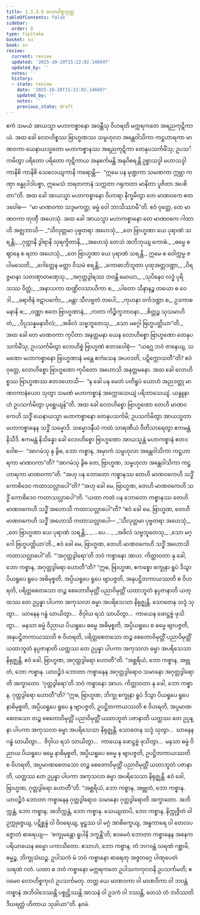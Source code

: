 ```yaml
---
title: 1.3.3.9 လောဟိစ္စသုတ္တ
tableOfContents: false
sidebar:
  order: 9
type: tipitaka
basket: su
book: sn
review:
  current: review
  updated: '2025-10-20T15:22:02.146697'
  updated_by: ''
  notes: ''
  history:
  - state: review
    date: '2025-10-20T15:22:02.146697'
    updated_by: ''
    notes: ''
    previous_state: draft
---
```



<DynamicBreadcrumb />


<ReviewStatus review={frontmatter.review} showDetails={true} />

<HypothesisAnnotation frontmatter={frontmatter} />

<Division number="132" book="sn" e="ch" v="18" p="299">

<Paragraph number="749" book="sn">
ဧကံ သမယံ အာယသ္မာ မဟာကစ္စာနော အဝန္တီသု ဝိဟရတိ မက္ကရကတေ အရညကုဋိကာယံ. အထ ခေါ လောဟိစ္စဿ ဗြာဟ္မဏဿ သမ္ဗဟုလာ အန္တေဝါသိကာ ကဋ္ဌဟာရကာ မာဏဝကာ ယေနာယသ္မတော မဟာကစ္စာနဿ အရညကုဋိကာ တေနုပသင်္ကမိံသု; ဥပသင်္ကမိတွာ ပရိတော ပရိတော ကုဋိကာယ အနုစင်္ကမန္တိ အနုဝိစရန္တိ ဥစ္စာသဒ္ဒါ မဟာသဒ္ဒါ ကာနိစိ ကာနိစိ သေလေယျကာနိ ကရောန္တိ—  “ဣမေ ပန မုဏ္ဍကာ သမဏကာ ဣဗ္ဘာ ကဏှာ ဗန္ဓုပါဒါပစ္စာ, ဣမေသံ ဘရတကာနံ သက္ကတာ ဂရုကတာ မာနိတာ ပူဇိတာ အပစိတာ”တိ. အထ ခေါ အာယသ္မာ မဟာကစ္စာနော ဝိဟာရာ နိက္ခမိတွာ တေ မာဏဝကေ ဧတဒဝေါစ—  “မာ မာဏဝကာ သဒ္ဒမကတ္ထ; ဓမ္မံ ဝေါ ဘာသိဿာမီ”တိ. ဧဝံ ဝုတ္တေ, တေ မာဏဝကာ တုဏှီ အဟေသုံ. အထ ခေါ အာယသ္မာ မဟာကစ္စာနော တေ မာဏဝကေ ဂါထာဟိ အဇ္ဈဘာသိ—
</Paragraph>

<Paragraph number="750" type="verses" book="sn">
_“သီလုတ္တမာ ပုဗ္ဗတရာ အဟေသုံ,_  
_တေ ဗြာဟ္မဏာ ယေ ပုရာဏံ သရန္တိ;_  
_ဂုတ္တာနိ ဒွါရာနိ သုရက္ခိတာနိ,_  
_အဟေသုံ တေသံ အဘိဘုယျ ကောဓံ._  

</Paragraph>

<Paragraph number="751" type="verses" book="sn">
_ဓမ္မေ စ ဈာနေ စ ရတာ အဟေသုံ,_  
_တေ ဗြာဟ္မဏာ ယေ ပုရာဏံ သရန္တိ._  

</Paragraph>

<Paragraph number="752" type="verses" book="sn">
ဣမေ စ ဝေါက္ကမ္မ ဇပါမသေတိ,_  
_ဂေါတ္တေန မတ္တာ ဝိသမံ စရန္တိ;_  
_ကောဓာဘိဘူတာ ပုထုအတ္တဒဏ္ဍာ,_  
_ဝိရဇ္ဇမာနာ သတဏှာတဏှေသု._  

</Paragraph>

<Paragraph number="753" type="verses" book="sn">
_အဂုတ္တဒွါရဿ ဘဝန္တိ မောဃာ,_  
_သုပိနေဝ လဒ္ဓံ ပုရိသဿ ဝိတ္တံ;_  
_အနာသကာ ထဏ္ဍိလသာယိကာ စ,_  
_ပါတော သိနာနဉ္စ တယော စ ဝေဒါ._  

</Paragraph>

<Paragraph number="754" type="verses" book="sn">
_ခရာဇိနံ ဇဋာပင်္ကော,_  
_မန္တာ သီလဗ္ဗတံ တပေါ;_  
_ကုဟနာ ဝင်္ကဒဏ္ဍာ စ,_  
ဥဒကာစမနာနိ စ;_  
_ဝဏ္ဏာ ဧတေ ဗြာဟ္မဏာနံ,_  
_ကတာ ကိဉ္စိက္ခဘာဝနာ._  

</Paragraph>

<Paragraph number="755" type="verses" book="sn">
_စိတ္တဉ္စ သုသမာဟိတံ,_  
_ဝိပ္ပသန္နမနာဝိလံ;_  
_အခိလံ သဗ္ဗဘူတေသု,_  
_သော မဂ္ဂေါ ဗြဟ္မပတ္တိယာ”တိ._  

</Paragraph>

<Paragraph number="756" book="sn">
အထ ခေါ တေ မာဏဝကာ ကုပိတာ အနတ္တမနာ ယေန လောဟိစ္စော ဗြာဟ္မဏော တေနုပသင်္ကမိံသု; ဥပသင်္ကမိတွာ လောဟိစ္စံ ဗြာဟ္မဏံ ဧတဒဝေါစုံ—  “ယဂ္ဃေ ဘဝံ ဇာနေယျ, သမဏော မဟာကစ္စာနော ဗြာဟ္မဏာနံ မန္တေ ဧကံသေန အပဝဒတိ, ပဋိက္ကောသတီ”တိ? ဧဝံ ဝုတ္တေ, လောဟိစ္စော ဗြာဟ္မဏော ကုပိတော အဟောသိ အနတ္တမနော. အထ ခေါ လောဟိစ္စဿ ဗြာဟ္မဏဿ ဧတဒဟောသိ—  “န ခေါ ပန မေတံ ပတိရူပံ ယောဟံ အညဒတ္ထု မာဏဝကာနံယေဝ သုတွာ သမဏံ မဟာကစ္စာနံ အက္ကောသေယျံ ပရိဘာသေယျံ. ယန္နူနာဟံ ဥပသင်္ကမိတွာ ပုစ္ဆေယျန်”တိ.
</Paragraph>

<Paragraph number="757" book="sn">
အထ ခေါ လောဟိစ္စော ဗြာဟ္မဏော တေဟိ မာဏဝကေဟိ သဒ္ဓိံ ယေနာယသ္မာ မဟာကစ္စာနော တေနုပသင်္ကမိ; ဥပသင်္ကမိတွာ အာယသ္မတာ မဟာကစ္စာနေန သဒ္ဓိံ သမ္မောဒိ. သမ္မောဒနီယံ ကထံ သာရဏီယံ ဝီတိသာရေတွာ ဧကမန္တံ နိသီဒိ. ဧကမန္တံ နိသိန္နော ခေါ လောဟိစ္စော ဗြာဟ္မဏော အာယသ္မန္တံ မဟာကစ္စာနံ ဧတဒဝေါစ—  “အာဂမံသု နု ခွိဓ, ဘော ကစ္စာန, အမှာကံ သမ္ဗဟုလာ အန္တေဝါသိကာ ကဋ္ဌဟာရကာ မာဏဝကာ”တိ? “အာဂမံသု ခွိဓ တေ, ဗြာဟ္မဏ, သမ္ဗဟုလာ အန္တေဝါသိကာ ကဋ္ဌဟာရကာ မာဏဝကာ”တိ. “အဟု ပန ဘောတော ကစ္စာနဿ တေဟိ မာဏဝကေဟိ သဒ္ဓိံ ကောစိဒေဝ ကထာသလ္လာပေါ”တိ? “အဟု ခေါ မေ, ဗြာဟ္မဏ, တေဟိ မာဏဝကေဟိ သဒ္ဓိံ ကောစိဒေဝ ကထာသလ္လာပေါ”တိ. “ယထာ ကထံ ပန ဘောတော ကစ္စာနဿ တေဟိ မာဏဝကေဟိ သဒ္ဓိံ အဟောသိ ကထာသလ္လာပေါ”တိ? “ဧဝံ ခေါ မေ, ဗြာဟ္မဏ, တေဟိ မာဏဝကေဟိ သဒ္ဓိံ အဟောသိ ကထာသလ္လာပေါ—
</Paragraph>

<Paragraph number="758" type="verses" book="sn">
_‘သီလုတ္တမာ ပုဗ္ဗတရာ အဟေသုံ,_  
_တေ ဗြာဟ္မဏာ ယေ ပုရာဏံ သရန္တိ;_  
_ …ပေ… _  
_အခိလံ သဗ္ဗဘူတေသု,_  
_သော မဂ္ဂေါ ဗြဟ္မပတ္တိယာ’တိ._  

</Paragraph>

<Paragraph number="759" book="sn">
ဧဝံ ခေါ မေ, ဗြာဟ္မဏ, တေဟိ မာဏဝကေဟိ သဒ္ဓိံ အဟောသိ ကထာသလ္လာပေါ”တိ.
</Paragraph>

<Paragraph number="760" book="sn">
“‘အဂုတ္တဒွါရော’တိ ဘဝံ ကစ္စာနော အာဟ. ကိတ္တာဝတာ နု ခေါ, ဘော ကစ္စာန, အဂုတ္တဒွါရော ဟောတီ”တိ? “ဣဓ, ဗြာဟ္မဏ, ဧကစ္စော စက္ခုနာ ရူပံ ဒိသွာ ပိယရူပေ ရူပေ အဓိမုစ္စတိ, အပ္ပိယရူပေ ရူပေ ဗျာပဇ္ဇတိ, အနုပဋ္ဌိတကာယဿတိ စ ဝိဟရတိ, ပရိတ္တစေတသော တဉ္စ စေတောဝိမုတ္တိံ ပညာဝိမုတ္တိံ ယထာဘူတံ နပ္ပဇာနာတိ ယတ္ထဿ တေ ဥပ္ပန္နာ ပါပကာ အကုသလာ ဓမ္မာ အပရိသေသာ နိရုဇ္ဈန္တိ. သောတေန သဒ္ဒံ သုတွာ…  ဃာနေန ဂန္ဓံ ဃာယိတွာ…  ဇိဝှါယ ရသံ သာယိတွာ…  ကာယေန ဖောဋ္ဌဗ္ဗံ ဖုသိတွာ…  မနသာ ဓမ္မံ ဝိညာယ ပိယရူပေ ဓမ္မေ အဓိမုစ္စတိ, အပ္ပိယရူပေ စ ဓမ္မေ ဗျာပဇ္ဇတိ, အနုပဋ္ဌိတကာယဿတိ စ ဝိဟရတိ, ပရိတ္တစေတသော တဉ္စ စေတောဝိမုတ္တိံ ပညာဝိမုတ္တိံ ယထာဘူတံ နပ္ပဇာနာတိ ယတ္ထဿ တေ ဥပ္ပန္နာ ပါပကာ အကုသလာ ဓမ္မာ အပရိသေသာ နိရုဇ္ဈန္တိ. ဧဝံ ခေါ, ဗြာဟ္မဏ, အဂုတ္တဒွါရော ဟောတီ”တိ. “အစ္ဆရိယံ, ဘော ကစ္စာန, အဗ္ဘုတံ, ဘော ကစ္စာန. ယာဝဉ္စိဒံ ဘောတာ ကစ္စာနေန အဂုတ္တဒွါရောဝ သမာနော အဂုတ္တဒွါရောတိ အက္ခာတော.
</Paragraph>

<Paragraph number="761" book="sn">
‘ဂုတ္တဒွါရော’တိ ဘဝံ ကစ္စာနော အာဟ. ကိတ္တာဝတာ နု ခေါ, ဘော ကစ္စာန, ဂုတ္တဒွါရော ဟောတီ”တိ? “ဣဓ, ဗြာဟ္မဏ, ဘိက္ခု စက္ခုနာ ရူပံ ဒိသွာ ပိယရူပေ ရူပေ နာဓိမုစ္စတိ, အပ္ပိယရူပေ ရူပေ န ဗျာပဇ္ဇတိ, ဥပဋ္ဌိတကာယဿတိ စ ဝိဟရတိ, အပ္ပမာဏစေတသော တဉ္စ စေတောဝိမုတ္တိံ ပညာဝိမုတ္တိံ ယထာဘူတံ ပဇာနာတိ ယတ္ထဿ တေ ဥပ္ပန္နာ ပါပကာ အကုသလာ ဓမ္မာ အပရိသေသာ နိရုဇ္ဈန္တိ. သောတေန သဒ္ဒံ သုတွာ…  ဃာနေန ဂန္ဓံ ဃာယိတွာ…  ဇိဝှါယ ရသံ သာယိတွာ…  ကာယေန ဖောဋ္ဌဗ္ဗံ ဖုသိတွာ…  မနသာ ဓမ္မံ ဝိညာယ ပိယရူပေ ဓမ္မေ နာဓိမုစ္စတိ, အပ္ပိယရူပေ ဓမ္မေ န ဗျာပဇ္ဇတိ, ဥပဋ္ဌိတကာယဿတိ စ ဝိဟရတိ, အပ္ပမာဏစေတသော တဉ္စ စေတောဝိမုတ္တိံ ပညာဝိမုတ္တိံ ယထာဘူတံ ပဇာနာတိ, ယတ္ထဿ တေ ဥပ္ပန္နာ ပါပကာ အကုသလာ ဓမ္မာ အပရိသေသာ နိရုဇ္ဈန္တိ. ဧဝံ ခေါ, ဗြာဟ္မဏ, ဂုတ္တဒွါရော ဟောတီ”တိ.
</Paragraph>

<Paragraph number="762" book="sn">
“အစ္ဆရိယံ, ဘော ကစ္စာန, အဗ္ဘုတံ, ဘော ကစ္စာန. ယာဝဉ္စိဒံ ဘောတာ ကစ္စာနေန ဂုတ္တဒွါရောဝ သမာနော ဂုတ္တဒွါရောတိ အက္ခာတော. အဘိက္ကန္တံ, ဘော ကစ္စာန; အဘိက္ကန္တံ, ဘော ကစ္စာန. သေယျထာပိ, ဘော ကစ္စာန, နိက္ကုဇ္ဇိတံ ဝါ ဥက္ကုဇ္ဇေယျ, ပဋိစ္ဆန္နံ ဝါ ဝိဝရေယျ, မူဠှဿ ဝါ မဂ္ဂံ အာစိက္ခေယျ, အန္ဓကာရေ ဝါ တေလပဇ္ဇောတံ ဓာရေယျ—  ‘စက္ခုမန္တော ရူပါနိ ဒက္ခန္တီ’တိ; ဧဝမေဝံ ဘောတာ ကစ္စာနေန အနေကပရိယာယေန ဓမ္မော ပကာသိတော. ဧသာဟံ, ဘော ကစ္စာန, တံ ဘဂဝန္တံ သရဏံ ဂစ္ဆာမိ, ဓမ္မဉ္စ, ဘိက္ခုသံဃဉ္စ. ဥပါသကံ မံ ဘဝံ ကစ္စာနော ဓာရေတု အဇ္ဇတဂ္ဂေ ပါဏုပေတံ သရဏံ ဂတံ. ယထာ စ ဘဝံ ကစ္စာနော မက္ကရကတေ ဥပါသကကုလာနိ ဥပသင်္ကမတိ; ဧဝမေဝ လောဟိစ္စကုလံ ဥပသင်္ကမတု. တတ္ထ ယေ မာဏဝကာ ဝါ မာဏဝိကာ ဝါ ဘဝန္တံ ကစ္စာနံ အဘိဝါဒေဿန္တိ ပစ္စုဋ္ဌိဿန္တိ အာသနံ ဝါ ဥဒကံ ဝါ ဒဿန္တိ, တေသံ တံ ဘဝိဿတိ ဒီဃရတ္တံ ဟိတာယ သုခါယာ”တိ.

</Paragraph>
</Division>

<Paragraph number="763" type="center" book="sn">
နဝမံ.
</Paragraph>